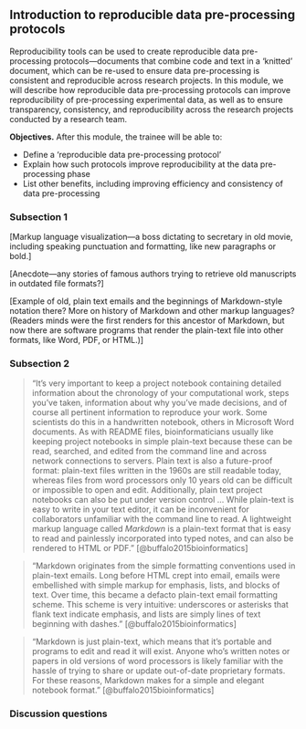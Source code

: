 ## Introduction to reproducible data pre-processing protocols

Reproducibility tools can be used to create reproducible data pre-processing
protocols---documents that combine code and text in a 'knitted' document, which
can be re-used to ensure data pre-processing is consistent and reproducible
across research projects. In this module, we will describe how reproducible data
pre-processing protocols can improve reproducibility of pre-processing
experimental data, as well as to ensure transparency, consistency, and
reproducibility across the research projects conducted by a research team.

**Objectives.** After this module, the trainee will be able to:

- Define a 'reproducible data pre-processing protocol' 
- Explain how such protocols improve reproducibility at the data pre-processing
phase
- List other benefits, including improving efficiency and consistency of data
pre-processing

### Subsection 1

[Markup language visualization---a boss dictating to secretary in old movie, including
speaking punctuation and formatting, like new paragraphs or bold.]

[Anecdote---any stories of famous authors trying to retrieve old manuscripts in 
outdated file formats?]

[Example of old, plain text emails and the beginnings of Markdown-style notation
there? More on history of Markdown and other markup languages? (Readers minds were the
first renders for this ancestor of Markdown, but now there are software programs
that render the plain-text file into other formats, like Word, PDF, or HTML.)]

### Subsection 2

> "It's very important to keep a project notebook containing detailed information
about the chronology of your computational work, steps you've taken, information 
about why you've made decisions, and of course all pertinent information to 
reproduce your work. Some scientists do this in a handwritten notebook, others in
Microsoft Word documents. As with README files, bioinformaticians usually like keeping
project notebooks in simple plain-text because these can be read, searched, and 
edited from the command line and across network connections to servers. Plain text
is also a future-proof format: plain-text files written in the 1960s are still 
readable today, whereas files from word processors only 10 years old can be 
difficult or impossible to open and edit. Additionally, plain text project notebooks can 
also be put under version control ... While plain-text is easy to write in your 
text editor, it can be inconvenient for collaborators unfamiliar with the command 
line to read. A lightweight markup language called *Markdown* is a plain-text format
that is easy to read and painlessly incorporated into typed notes, and can also be 
rendered to HTML or PDF." [@buffalo2015bioinformatics]

> "Markdown originates from the simple formatting conventions used in plain-text 
emails. Long before HTML crept into email, emails were embellished with simple
markup for emphasis, lists, and blocks of text. Over time, this became a defacto
plain-text email formatting scheme. This scheme is very intuitive: underscores or 
asterisks that flank text indicate emphasis, and lists are simply lines of text 
beginning with dashes." [@buffalo2015bioinformatics]

> "Markdown is just plain-text, which means that it's portable and programs to edit
and read it will exist. Anyone who's written notes or papers in old versions of 
word processors is likely familiar with the hassle of trying to share or update
out-of-date proprietary formats. For these reasons, Markdown makes for a simple 
and elegant notebook format." [@buffalo2015bioinformatics]

### Discussion questions

